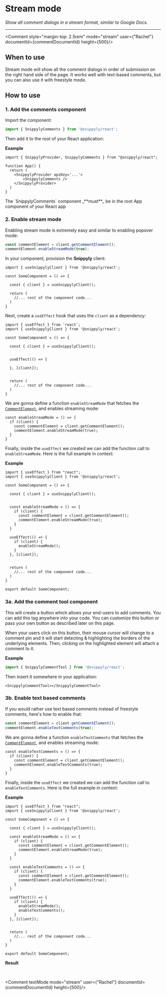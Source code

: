 
# Stream mode

_Show all comment dialogs in a stream format, similar to Google Docs._

---

<Comment style="margin-top: 2.5rem" mode="stream" user={"Rachel"} documentId={commentDocumentId} height={500}/>

## When to use

Stream mode will show all the comment dialogs in order of submission on the right hand side of the page. It works well with text-based comments, but you can also use it with freestyle mode.

## How to use

### 1. Add the comments component

Import the component:

```ts copy
import { SnippylyComments } from '@snippyly/react';
```

Then add it to the root of your React application:

**Example**

```tsx copy {6}
import { SnippylyProvider, SnippylyComments } from "@snippyly/react";

function App() {
  return (
    <SnippylyProvider apiKey='...'>
        <SnippylyComments />
    </SnippylyProvider>
  )
}
```

<Callout type="warning">
  The `SnippylyComments` component _**must**_ be in the root App component of your React app
</Callout>

### 2. Enable stream mode

Enabling stream mode is extremely easy and similar to enabling popover mode:

```js copy
const commentElement = client.getCommentElement();
commentElement.enableStreamMode(true);
```

In your component, provision the **Snippyly** client:

```tsx copy {1, 5}
import { useSnippylyClient } from '@snippyly/react';

const SomeComponent = () => {
  
  const { client } = useSnippylyClient();
  
  return (
    //... rest of the component code...
  )
}
```

Next, create a `useEffect` hook that uses the `client` as a dependency:

```tsx copy {8-12}
import { useEffect } from 'react';
import { useSnippylyClient } from '@snippyly/react';

const SomeComponent = () => {
  
  const { client } = useSnippylyClient();
  

  useEffect(() => {

  }, [client]);

  
  return (
    //... rest of the component code...
  )
}
```

We are gonna define a function `enableStreamMode` that fetches the [`CommentElement`](), and enables streaming mode:

```tsx copy
const enableStreamMode = () => {
  if (client) {
    const commentElement = client.getCommentElement();
    commentElement.enableStreamMode(true);
  }
}
```

Finally, inside the `useEffect` we created we can add the function call to `enableStreamMode`. Here is the full example in context:

**Example**

```tsx copy {8-21}
import { useEffect } from "react";
import { useSnippylyClient } from '@snippyly/react';

const SomeComponent = () => {
  
  const { client } = useSnippylyClient();


  const enableStreamMode = () => {
    if (client) {
      const commentElement = client.getCommentElement();
      commentElement.enableStreamMode(true);
    }
  }

  useEffect(() => {
    if (client) {
      enableStreamMode();
    }
  }, [client]);

  
  return (
    //... rest of the component code...
  )
}

export default SomeComponent;
```


### 3a. Add the comment tool component

This will create a button which allows your end-users to add comments. You can add this tag anywhere into your code. You can customize this button or pass your own button as described later on this page.

When your users click on this button, their mouse cursor will change to a comment pin and it will start detecting & highlighting the borders of the underlying elements. Then, clicking on the highlighted element will attach a comment to it.

**Example**

```ts copy
import { SnippylyCommentTool } from '@snippyly/react';
```

Then insert it somewhere in your application:

```tsx copy
<SnippylyCommentTool></SnippylyCommentTool>
```

### 3b. Enable text based comments

If you would rather use text based comments instead of freestyle comments, here's how to enable that:

```js copy
const commentElement = client.getCommentElement();
commentElement.enableTextComments(true);
```

We are gonna define a function `enableTextComments` that fetches the [`CommentElement`](), and enables streaming mode:

```tsx copy
const enableTextComments = () => {
  if (client) {
    const commentElement = client.getCommentElement();
    commentElement.enableTextComments(true);
  }
}
```

Finally, inside the `useEffect` we created we can add the function call to `enableTextComments`. Here is the full example in context:

**Example**

```tsx copy {15-20, 25}
import { useEffect } from "react";
import { useSnippylyClient } from '@snippyly/react';

const SomeComponent = () => {
  
  const { client } = useSnippylyClient();

  const enableStreamMode = () => {
    if (client) {
      const commentElement = client.getCommentElement();
      commentElement.enableStreamMode(true);
    }
  }

  const enableTextComments = () => {
    if (client) {
      const commentElement = client.getCommentElement();
      commentElement.enableTextComments(true);
    }
  }

  useEffect(() => {
    if (client) {
      enableStreamMode();
      enableTextComments();
    }
  }, [client]);

  
  return (
    //... rest of the component code...
  )
}

export default SomeComponent;
```

**Result**

<br />

<Comment textMode mode="stream" user={"Rachel"} documentId={commentDocumentId} height={500}/>


